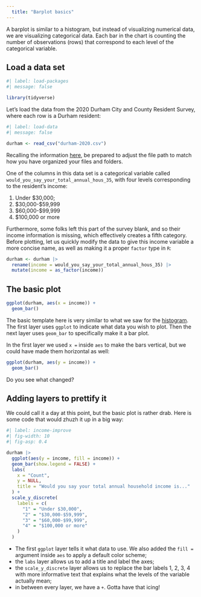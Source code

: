 ```yaml
---
  title: "Barplot basics"
---
```


A barplot is similar to a histogram, but instead of visualizing numerical data, we are visualizing categorical data. Each bar in the chart is counting the number of observations (rows) that correspond to each level of the categorical variable.

## Load a data set

```r
#| label: load-packages
#| message: false

library(tidyverse)
```

Let's load the data from the 2020 Durham City and County Resident Survey, where each row is a Durham resident:

```r
#| label: load-data
#| message: false

durham <- read_csv("durham-2020.csv")
```

::: callout-note
Recalling the information [here](https://sta101-f24.github.io/computing/computing-file-paths.html), be prepared to adjust the file path to match how you have organized your files and folders.
:::

One of the columns in this data set is a categorical variable called `would_you_say_your_total_annual_hous_35`, with four levels corresponding to the resident's income:

1.  Under \$30,000;
2.  \$30,000-\$59,999
3.  \$60,000-\$99,999
4.  \$100,000 or more

Furthermore, some folks left this part of the survey blank, and so their income information is missing, which effectively creates a fifth category. Before plotting, let us quickly modify the data to give this income variable a more concise name, as well as making it a proper `factor` type in `R`:

```r
durham <- durham |>
  rename(income = would_you_say_your_total_annual_hous_35) |>
  mutate(income = as_factor(income))
```

## The basic plot

```r
ggplot(durham, aes(x = income)) +
  geom_bar()
```

The basic template here is very similar to what we saw for the [histogram](https://sta101-f24.github.io/computing/computing-histograms.html). The first layer uses `ggplot` to indicate what data you wish to plot. Then the next layer uses `geom_bar` to specifically make it a bar plot.

In the first layer we used `x =` inside `aes` to make the bars vertical, but we could have made them horizontal as well:

```r
ggplot(durham, aes(y = income)) +
  geom_bar()
```

Do you see what changed?

## Adding layers to prettify it

We could call it a day at this point, but the basic plot is rather drab. Here is some code that would zhuzh it up in a big way:

```r
#| label: income-improve
#| fig-width: 10
#| fig-asp: 0.4

durham |>
  ggplot(aes(y = income, fill = income)) +
  geom_bar(show.legend = FALSE) +
  labs(
    x = "Count",
    y = NULL,
    title = "Would you say your total annual household income is..."
  ) + 
  scale_y_discrete(
    labels = c(
      "1" = "Under $30,000",
      "2" = "$30,000-$59,999",
      "3" = "$60,000-$99,999",
      "4" = "$100,000 or more"
    )
  )
```

-   The first `ggplot` layer tells it what data to use. We also added the `fill =` argument inside `aes` to apply a default color scheme;
-   the `labs` layer allows us to add a title and label the axes;
-   the `scale_y_discrete` layer allows us to replace the bar labels 1, 2, 3, 4 with more informative text that explains what the levels of the variable actually mean;
-   in between every layer, we have a `+`. Gotta have that icing!
